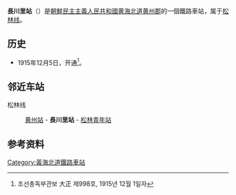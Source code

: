 {{unreferenced|time=2015-01-11T14:13:40+00:00}}
{{朝鮮半島車站資訊
|公司色 = blue
|文字色 = 
|站名 = 長川里站
|圖片 = 
|pxl = 
|圖片說明 =
|前一站 = [[黄州站_(朝鲜)|黄州]]
|前一站距離 = 6.7
|後一站距離 = 6.4
|後一站 = [[松林青年站|松林青年]]
|所屬路線 = [[松林线|松林线]]
|距離 = 6.7
|起點站 = [[黄州站_(朝鲜)|黄州]]
|諺文 = 장천리역
|朝鮮漢字 = 長川里驛
|文觀部式 = 
|馬-賴式 = Changch'ŏn-ri-yŏk
|副站名 = 
|車站編號 = 
|停站路線數 = 
|所屬公司 = [[朝鮮民主主義人民共和國鐵道省|朝鮮民主主義人民共和國鐵道省]]
|所在地 =[[黄海北道|黄海北道]][[黄州郡|黄州郡]]
|車站構造 = 地面车站
|月台配置 = 
|啟用年月日 =1915年12月5日
|廢站年月日 = 
|上下車人次 = 
|統計年度 = 
|轉車 = 
|備註 = 
|全寬備註 = 
}}

'''長川里站'''（{{lang-ko|장천리역}}）是[[朝鮮民主主義人民共和國|朝鮮民主主義人民共和國]][[黄海北道|黄海北道]][[黄州郡|黄州郡]]的一個鐵路車站，属于[[松林线|松林线]]。

==历史==
*1915年12月5日，开通<ref>조선총독부관보 大正 제998호, 1915년 12월 1일자</ref>。

==邻近车站==
松林线
:[[黄州站_(朝鲜)|黄州站]] - '''長川里站''' - [[松林青年站|松林青年站]]

==参考资料==
{{reflist}}

{{朝鲜铁路小作品}}

{{松林线}}

[[Category:黃海北道鐵路車站|Category:黃海北道鐵路車站]]